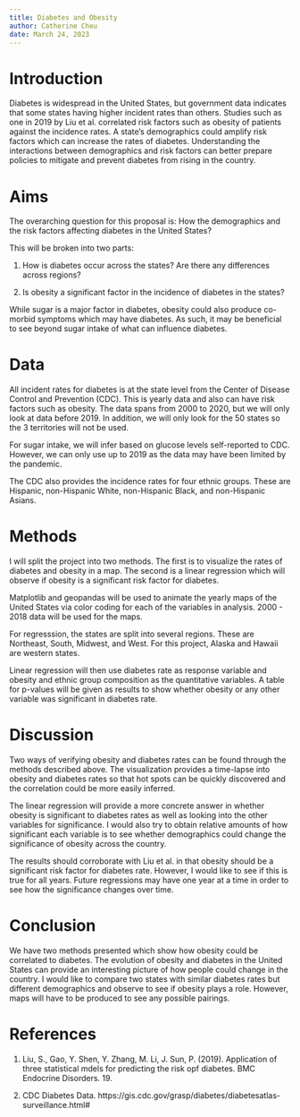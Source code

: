 ```yaml
---
title: Diabetes and Obesity
author: Catherine Cheu
date: March 24, 2023
---
```


# Introduction

Diabetes is widespread in the United States, but government data indicates that some states having higher incident rates than others.
Studies such as one in 2019 by Liu et al. correlated risk factors such as obesity of patients against the incidence rates.
A state's demographics could amplify risk factors which can increase the rates of diabetes. Understanding the interactions between demographics and risk factors can better prepare policies to mitigate and prevent diabetes from rising in the country.

# Aims

The overarching question for this proposal is: How the demographics and the risk factors affecting diabetes in the United States?

This will be broken into two parts:

1. How is diabetes occur across the states? Are there any differences across regions?

2. Is obesity a significant factor in the incidence of diabetes in the states?

While sugar is a major factor in diabetes, obesity could also produce co-morbid symptoms which may have diabetes. As such, it may be beneficial to see beyond sugar intake of what can influence diabetes.

# Data

All incident rates for diabetes is at the state level from the Center of Disease Control and Prevention (CDC). This is yearly data and also can have risk factors such as obesity.
The data spans from 2000 to 2020, but we will only look at data before 2019. In addition, we will only look for the 50 states so the 3 territories will not be used.

For sugar intake, we will infer based on glucose levels self-reported to CDC. However, we can only use up to 2019 as the data may have been limited by the pandemic.

The CDC also provides the incidence rates for four ethnic groups. These are Hispanic, non-Hispanic White, non-Hispanic Black, and non-Hispanic Asians.

# Methods

I will split the project into two methods. The first is to visualize the rates of diabetes and obesity in a map. The second is a linear regression which will observe if obesity is a significant risk factor for diabetes.

Matplotlib and geopandas will be used to animate the yearly maps of the United States via color coding for each of the variables in analysis. 2000 - 2018 data will be used for the maps.

For regresssion, the states are split into several regions. These are Northeast, South, Midwest, and West. For this project, Alaska and Hawaii are western states.

Linear regression will then use diabetes rate as response variable and obesity and ethnic group composition as the quantitative variables. A table for p-values will be given as results to show whether obesity or any other variable was significant in diabetes rate.

# Discussion

Two ways of verifying obesity and diabetes rates can be found through the methods described above. The visualization provides a time-lapse into obesity and diabetes rates so that hot spots can be quickly discovered and the correlation could be more easily inferred.

The linear regression will provide a more concrete answer in whether obesity is significant to diabetes rates as well as looking into the other variables for significance. I would also try to obtain relative amounts of how significant each variable is to see whether demographics could change the significance of obesity across the country.

The results should corroborate with Liu et al. in that obesity should be a significant risk factor for diabetes rate. However, I would like to see if this is true for all years. Future regressions may have one year at a time in order to see how the significance changes over time.

# Conclusion

We have two methods presented which show how obesity could be correlated to diabetes. The evolution of obesity and diabetes in the United States can provide an interesting picture of how people could change in the country.
I would like to compare two states with similar diabetes rates but different demographics and observe to see if obesity plays a role. However, maps will have to be produced to see any possible pairings.

# References

1. Liu, S., Gao, Y. Shen, Y. Zhang, M. Li, J. Sun, P. (2019). Application of three statistical mdels for predicting the risk opf diabetes. BMC Endocrine Disorders. 19.

2. CDC Diabetes Data. https://gis.cdc.gov/grasp/diabetes/diabetesatlas-surveillance.html#